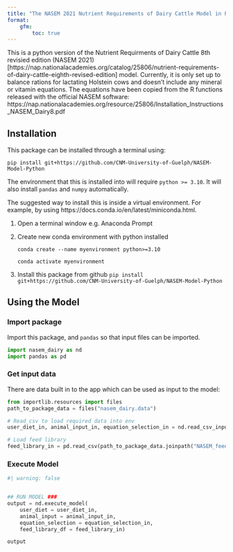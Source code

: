 ```yaml
---
title: "The NASEM 2021 Nutrient Requirements of Dairy Cattle Model in Python"
format: 
    gfm:
        toc: true
---
```




This is a python version of the Nutrient Requirments of Dairy Cattle 8th revisied edition (NASEM 2021)[https://nap.nationalacademies.org/catalog/25806/nutrient-requirements-of-dairy-cattle-eighth-revised-edition] model. Currently, it is only set up to balance rations for lactating Holstein cows and doesn't include any mineral or vitamin equations. The equations have been copied from the R functions released with the official NASEM software: https://nap.nationalacademies.org/resource/25806/Installation_Instructions_NASEM_Dairy8.pdf 


## Installation 

This package can be installed through a terminal using: 
```
pip install git+https://github.com/CNM-University-of-Guelph/NASEM-Model-Python
```

The environment that this is installed into will require `python >= 3.10`. It will also install `pandas` and `numpy` automatically. 
 
The suggested way to install this is inside a virtual environment. For example, by using  https://docs.conda.io/en/latest/miniconda.html.

1. Open a terminal window e.g. Anaconda Prompt
2. Create new conda environment with python installed

    ```
    conda create --name myenvironment python>=3.10

    conda activate myenvironment
    ```

3. Install this package from github
    ```
    pip install git+https://github.com/CNM-University-of-Guelph/NASEM-Model-Python
    ```

    

## Using the Model
### Import package
Import this package, and `pandas` so that input files can be imported.
```python
import nasem_dairy as nd
import pandas as pd
```

### Get input data
There are data built in to the app which can be used as input to the model:
```python
from importlib.resources import files
path_to_package_data = files("nasem_dairy.data")

# Read_csv to load required data into env
user_diet_in, animal_input_in, equation_selection_in = nd.read_csv_input(path_to_package_data.joinpath("input.csv"))

# Load feed library
feed_library_in = pd.read_csv(path_to_package_data.joinpath("NASEM_feed_library.csv"))
```


### Execute Model

```python
#| warning: false


## RUN MODEL ###
output = nd.execute_model(
    user_diet = user_diet_in, 
    animal_input = animal_input_in, 
    equation_selection = equation_selection_in, 
    feed_library_df = feed_library_in)

output
```

